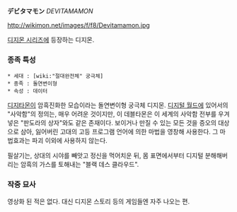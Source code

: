 '''デビタマモン''' ''DEVITAMAMON''

http://wikimon.net/images/f/f8/Devitamamon.jpg

[[디지몬 시리즈]]에 등장하는 디지몬.

=== 종족 특성 ===
 * 세대 : [wiki:"절대완전체" 궁극체]
 * 종족 : 돌연변이형
 * 속성 : 데이터

[[디지타몬]]이 암흑진화한 모습이라는 돌연변이형 궁극체 디지몬. [[디지털 월드]]에 있어서의 "사악함"의 정의는, 매우 어려운 것이지만, 이 데블타몬은 이 세계의 사악함 전부를 우겨넣은 "판도라의 상자"와도 같은 존재이다. 보이거나 만질 수 있는 모든 것을 증오의 대상으로 삼아, 잃어버린 고대의 고등 프로그램 언어에 의한 마법을 영창해 사용한다. 그 마법효과는 파괴 이외에 사용하지 않는다.

필살기는, 상대의 시야를 빼앗고 정신을 먹어치운 뒤, 몸 표면에서부터 디지털 분해해버리는 암흑의 가스를 토해내는 "블랙 데스 클라우드".

=== 작중 묘사 ===
영상화 된 적은 없다. 대신 디지몬 스토리 등의 게임들엔 자주 나오는 편.

